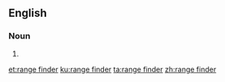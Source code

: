 {{also|rangefinder}}
==English==

===Noun===
{{en-noun|head=[[range]] [[finder]]}}

# {{alternative spelling of|rangefinder|lang=en}}

[[et:range finder]]
[[ku:range finder]]
[[ta:range finder]]
[[zh:range finder]]